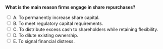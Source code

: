 ::: {.question-block}

<form onsubmit="event.preventDefault(); checkAnswer('module10_mcq_q61')" data-correct-answer="C">
<strong style="display: block;">What is the main reason firms engage in share repurchases?</strong>

<label><input type="radio" name="module10_mcq_q61" value="A"> A. To permanently increase share capital.</label><br>
<label><input type="radio" name="module10_mcq_q61" value="B"> B. To meet regulatory capital requirements.</label><br>
<label><input type="radio" name="module10_mcq_q61" value="C"> C. To distribute excess cash to shareholders while retaining flexibility.</label><br>
<label><input type="radio" name="module10_mcq_q61" value="D"> D. To dilute existing ownership.</label><br>
<label><input type="radio" name="module10_mcq_q61" value="E"> E. To signal financial distress.</label><br>
</form>

<div id="feedback-module10_mcq_q61" class="feedback" data-status="" style="display:none;">
✅ C is correct. Share repurchases allow firms to return cash to shareholders without committing to regular payouts, preserving flexibility.
</div>

:::
